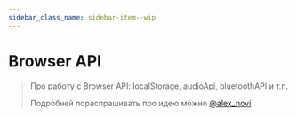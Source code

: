 ```yaml
---
sidebar_class_name: sidebar-item--wip
---
```



# Browser API

<WIP ticket="197" />

> Про работу с Browser API: localStorage, audioApi, bluetoothAPI и т.п.
>
> Подробней пораспрашивать про идею можно [@alex_novi](https://t.me/alex_novich)

